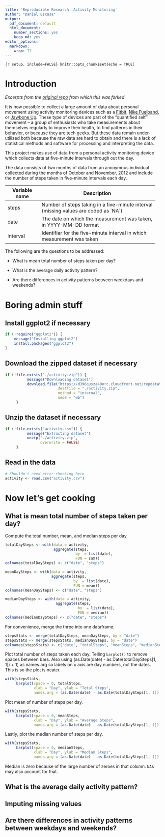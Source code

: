 ```yaml
---
title: 'Reproducible Research: Activity Monitoring'
author: "Daniel Escasa"
output:
  pdf_document: default
  html_document:
    number_sections: yes
    keep_md: yes
editor_options:
  markdown:
    wrap: 72
---
```

```
{r setup, include=FALSE} knitr::opts_chunk$set(echo = TRUE)
```
# Introduction {.unnumbered}

*Excerpts from the [original
repo](https://github.com/rdpeng/RepData_PeerAssessment1) from which this
was forked*

It is now possible to collect a large amount of data about personal
movement using activity monitoring devices such as a
[Fitbit](http://www.fitbit.com), [Nike
Fuelband](http://www.nike.com/us/en_us/c/nikeplus-fuelband), or [Jawbone
Up](https://jawbone.com/up). These type of devices are part of the
"quantified self" movement -- a group of enthusiasts who take
measurements about themselves regularly to improve their health, to find
patterns in their behavior, or because they are tech geeks. But these
data remain under-utilized both because the raw data are hard to obtain
and there is a lack of statistical methods and software for processing
and interpreting the data.

This project makes use of data from a personal activity monitoring
device which collects data at five-minute intervals through out the day.

The data consists of two months of data from an anonymous individual
collected during the months of October and November, 2012 and include
the number of steps taken in five-minute intervals each day.

+---------------+-----------------------------------------------------+
| Variable name | Description                                         |
+===============+=====================================================+
| steps         | Number of steps taking in a five-minute interval    |
|               | (missing values are coded as \`NA\`)                |
+---------------+-----------------------------------------------------+
| date          | The date on which the measurement was taken, in     |
|               | YYYY-MM-DD format                                   |
+---------------+-----------------------------------------------------+
| interval      | Identifier for the five-minute interval in which    |
|               | measurement was taken                               |
+---------------+-----------------------------------------------------+

The following are the questions to be addressed:

-   What is mean total number of steps taken per day?

-   What is the average daily activity pattern?

-   Are there differences in activity patterns between weekdays and
    weekends?

# Boring admin stuff

## Install ggplot2 if necessary

```r
if (!require("ggplot2")) {
    message("Installing ggplot2")
    install.packages("ggplot2")
}
```

## Download the zipped dataset if necessary

```r
if (!file.exists("./activity.zip")) {
          message("Downloading dataset")
          download.file("https://d396qusza40orc.cloudfront.net/repdata%2Fdata%2Factivity.zip", 
                        destfile = "./activity.zip",  
                        method = "internal", 
                        mode = "wb")
     }
```

## Unzip the dataset if necessary

```r
if (!file.exists("activity.csv")) {
          message("Extracting dataset")
          unzip("./activity.zip", 
                overwrite = FALSE)
     }
```

## Read in the data
```r
# Shouldn't need error checking here
activity <- read.csv("activity.csv")
```

# Now let's get cooking

## What is mean total number of steps taken per day?
Compute the total number, mean, and median steps per day
```r
totalDaySteps <- with(data = activity,
                      aggregate(steps,
                                by  = list(date),
                                FUN = sum))
colnames(totalDaySteps) <- c("date", "steps")

meanDaySteps <- with(data = activity,
                     aggregate(steps,
                               by  = list(date),
                               FUN = mean))
colnames(meanDaySteps) <- c("date", "steps")

medianDaySteps <- with(data = activity,
                       aggregate(steps,
                                 by  = list(date),
                                 FUN = median))
colnames(medianDaySteps) <- c("date", "steps")
```
For convenience, merge the three into one dataframe.
```r
stepsStats <- merge(totalDaySteps, meanDaySteps, by = "date")
stepsStats <- merge(stepsStats, medianDaySteps, by = "date")
colnames(stepsStats) <- c("date", "totalSteps", "meanSteps", "medianSteps")
```

Plot total number of steps taken each day. Telling `barplot()` to remove spaces between bars. Also using (as.Date(date) - as.Date(totalDaySteps[1, 1]) + 1) as names.arg so labels on x axis are day numbers, not the dates. This is so the plot is neater.
```r
with(stepsStats,
     barplot(space = 0, totalSteps, 
             xlab = "Day", ylab = "Total Steps", 
             names.arg = (as.Date(date) - as.Date(totalDaySteps[1, 1]) + 1)))
```
Plot mean of number of steps per day.
```r
with(stepsStats, 
     barplot(space = 0, meanSteps, 
             xlab = "Day", ylab = "Average Steps", 
             names.arg = (as.Date(date) - as.Date(totalDaySteps[1, 1]) + 1)))
```
Lastly, plot the median number of steps per day.
```r
with(stepsStats, 
     barplot(space = 0, medianSteps, 
             xlab = "Day", ylab = "Median Steps", 
             names.arg = (as.Date(date) - as.Date(totalDaySteps[1, 1]) + 1)))
```
Median is zero because of the large number of zeroes in that column. `NA`s may also account for that.

## What is the average daily activity pattern?

## Imputing missing values

## Are there differences in activity patterns between weekdays and weekends?
